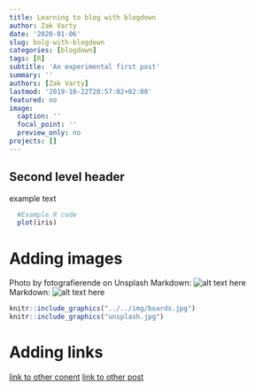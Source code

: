 ```yaml
---
title: Learning to blog with blogdown
author: Zak Varty
date: '2020-01-06'
slug: bolg-with-blogdown
categories: [blogdown]
tags: [R]
subtitle: 'An experimental first post'
summary: ''
authors: [Zak Varty]
lastmod: '2019-10-22T20:57:02+02:00'
featured: no
image:
  caption: ''
  focal_point: ''
  preview_only: no
projects: []
---
```

## Second level header
example text


```r
  #Example R code
  plot(iris)
```


# Adding images
Photo by fotografierende on Unsplash
Markdown: ![alt text here](../../img/boards.jpg)
Markdown: ![alt text here](unsplash.jpg) 
```r
knitr::include_graphics("../../img/boards.jpg")
knitr::include_graphics("unsplash.jpg")
```

# Adding links
[link to other conent](../../courses)
[link to other post](../getting-started) 

